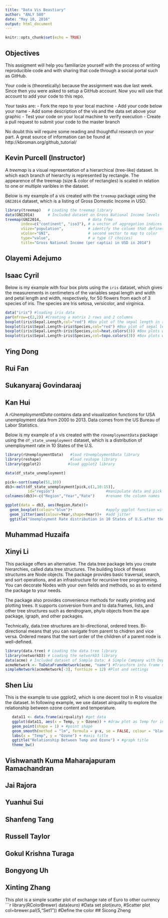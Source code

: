 ```yaml
---
title: "Data Vis Beastiary"
author: "ANLY 580"
date: "May 10, 2016"
output: html_document
---
```


```r
knitr::opts_chunk$set(echo = TRUE)
```

## Objectives

This assigment will help you familiarize yourself with the process of writing reproducible code and with sharing that code through a social portal such as GitHub.  

Your code is (theoretically) because the assignment was due last week.  Since then you were asked to setup a GitHub account.  Now you will use that account to add your code to this repo.  

Your tasks are:
- Fork the repo to your local machine
- Add your code below your name
- Add some description of the vis and the data set above your graphic
- Test your code on your local machine to verify execution
- Create a pull request to submit your code to the master branch

No doubt this will require some reading and thoughtful research on your part.  A great source of information can be found at http://kbroman.org/github_tutorial/




## Kevin Purcell (Instructor)

A *treemap* is a visual representation of a hierarchical (tree-like) dataset.  In which each branch of hierarchy is represented by rectangle.  The appearence of the treemap (size & color of rectangles) is scaled in relation to one or multiple varibles in the dataset.

Below is my example of a vis created with the `treemap` package using the `GNI2014` dataset, which is a listing of Gross Domestic Income in USD.


```r
library(treemap)   # Loading the treemap library
data(GNI2014)      # Included dataset on Gross National Income levels
treemap(GNI2014,                     # data frme
       index=c("continent", "iso3"), # a vector of aggregation indices from df
       vSize="population",           # identify the column that defines size
       vColor="GNI",                 # second vector to map to color
       type="value",                 # a type (7 choices)
       title="Gross National Income (per captia) in USD in 2014")
```


## Olayemi	Adejumo
## Isaac	Cyril

Below is my example with four box plots using the `iris` dataset, which gives the measurements in centimeters of the variables sepal length and width and petal length and width, respectively, for 50 flowers from each of 3 species of iris. The species are Iris setosa, versicolor, and virginica. 


```r

data("iris") #loading iris data
par(mfrow=c(2,2)) #Creating a matrix 2 rows and 2 columns
boxplot(iris$Sepal.Length,col="red") #Box plot of the sepal length in red
boxplot(iris$Sepal.Length~iris$Species,col="red") #Box plot of sepal length and species in red
boxplot(iris$Sepal.Length~iris$Species,col=heat.colors(3)) #Box plots with three heat colors
boxplot(iris$Sepal.Length~iris$Species,col=topo.colors(3)) #Box plots with three topo colors

```

## Ying	Dong
## Rui	Fan
## Sukanyaraj	Govindaraaj
## Kan	Hui

A *rUnemploymentData* contains data and visualization functions for USA unemployment data from 2000 to 2013. Data comes from the US Bureau of Labor Statistics.

Below is my example of a vis created with the `rUnemploymentData` package using the `df_state_unemployment` dataset, which is a distribution of unemployment rate in 10 States of the U.S.
```r
library(rUnemploymentData)   #load rUnemploymentData library
library(reshape)             #load reshape library
library(ggplot2)            #load ggplot2 library

data(df_state_unemployment)

pick<-sort(sample(51,10)) 
db3<-melt(df_state_unemployment[pick,c(1,10:15)],
          id="region")                       #manipulate data and pick 10 states out of 51 states
colnames(db3)<-c("Region","Year","Rate")     #rename the column names

ggplot(data = db3, aes(Region,Rate))+ 
  geom_boxplot(colour="blue")+               #apply ggplot function with box plot
  geom_jitter(aes(colour=Year,shape=Year))+  #add jitter
  ggtitle("Unemployment Rate distribution in 10 States of U.S.after the Financial Crisis")   #add title
```

## Muhammad	Huzaifa
## Xinyi	Li

This package offers an alternative. The data.tree package lets you create hierarchies, called data.tree structures. The building block of theses structures are Node objects. The package provides basic traversal, search, and sort operations, and an infrastructure for recursive tree programming. You can decorate Nodes with your own fields and methods, so as to extend the package to your needs.

The package also provides convenience methods for neatly printing and plotting trees. It supports conversion from and to data.frames, lists, and other tree structures such as dendrogram, phylo objects from the ape package, igraph, and other packages.

Technically, data.tree structures are bi-directional, ordered trees. Bi-directional means that you can navigate from parent to chidren and vice versa. Ordered means that the sort order of the children of a parent node is well-defined.

```r
library(data.tree) # Loading the data.tree library
library(networkD3) # Loading the networkD3 library
data(acme) # Included dataset of Sample Data: A Simple Company with Departments
acmeNetwork <- ToDataFrameNetwork(acme, "name") #Transform into frame network
simpleNetwork(acmeNetwork[-3], fontSize = 12) #Plot and settings
```
## Shen	Liu
This is the example to use ggplot2, which is one decent tool in R to visualize the dataset. In following example, we use dataset airquality to explore the relationship between ozone content and temperature.
```r
   data11 <- data.frame(airquality) #get data
   ggplot(data11, aes(x = Temp, y = Ozone)) + #draw plot as Temp for independent variable and Ozone for dependent Var.
   geom_point(shape = 1) + #point shape
   geom_smooth(method = "lm", formula = y~x, se = FALSE, colour = "black") +   #linear regression
   labs(x = "Temp", y = "Ozone") + #axis title
   ggtitle("Relationship Between Temp and Ozone") + #graph title
   theme_bw() 
```
## Vishwanath Kuma	Maharajapuram Ramachandran
## Jai	Rajora
## Yuanhui	Sui
## Shanfeng	Tang
## Russell	Taylor
## Gokul Krishna	Turaga
## Bongyong	Uh
## Xinting	Zhang

This plot is a simple scatter plot of exchange rate of Euro to other currency
```r
library(RColorBrewer)
data(euro) #Data set
plot(euro,    #Scatter plot
     col=brewer.pal(5,"Set1")) #Define the color
## Sicong	Zheng
